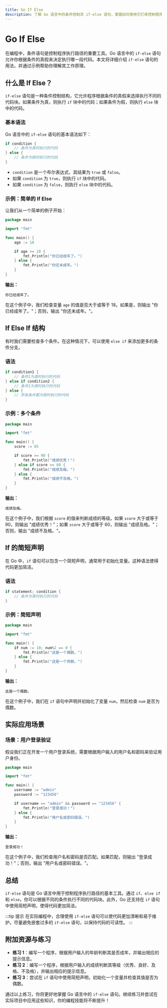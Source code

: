 ```yaml
---
title: Go If Else
description: 了解 Go 语言中的条件控制流 if-else 语句，掌握如何使用它们来控制程序的执行路径。
---
```


# Go If Else

在编程中，条件语句是控制程序执行路径的重要工具。Go 语言中的 `if-else` 语句允许你根据条件的真假来决定执行哪一段代码。本文将详细介绍 `if-else` 语句的用法，并通过示例帮助你理解其工作原理。

## 什么是 If Else？

`if-else` 语句是一种条件控制结构，它允许程序根据条件的真假来选择执行不同的代码块。如果条件为真，则执行 `if` 块中的代码；如果条件为假，则执行 `else` 块中的代码。

### 基本语法

Go 语言中的 `if-else` 语句的基本语法如下：

```go
if condition {
    // 条件为真时执行的代码
} else {
    // 条件为假时执行的代码
}
```

- `condition` 是一个布尔表达式，其结果为 `true` 或 `false`。
- 如果 `condition` 为 `true`，则执行 `if` 块中的代码。
- 如果 `condition` 为 `false`，则执行 `else` 块中的代码。

### 示例：简单的 If Else

让我们从一个简单的例子开始：

```go
package main

import "fmt"

func main() {
    age := 18

    if age >= 18 {
        fmt.Println("你已经成年了。")
    } else {
        fmt.Println("你还未成年。")
    }
}
```

**输出：**
```
你已经成年了。
```

在这个例子中，我们检查变量 `age` 的值是否大于或等于 18。如果是，则输出 "你已经成年了。"；否则，输出 "你还未成年。"。

## If Else If 结构

有时我们需要检查多个条件。在这种情况下，可以使用 `else if` 来添加更多的条件分支。

### 语法

```go
if condition1 {
    // 条件1为真时执行的代码
} else if condition2 {
    // 条件2为真时执行的代码
} else {
    // 所有条件都为假时执行的代码
}
```

### 示例：多个条件

```go
package main

import "fmt"

func main() {
    score := 85

    if score >= 90 {
        fmt.Println("成绩优秀！")
    } else if score >= 60 {
        fmt.Println("成绩及格。")
    } else {
        fmt.Println("成绩不及格。")
    }
}
```

**输出：**
```
成绩及格。
```

在这个例子中，我们根据 `score` 的值来判断成绩的等级。如果 `score` 大于或等于 90，则输出 "成绩优秀！"；如果 `score` 大于或等于 60，则输出 "成绩及格。"；否则，输出 "成绩不及格。"。

## If 的简短声明

在 Go 中，`if` 语句可以包含一个简短声明，通常用于初始化变量。这种语法使得代码更加简洁。

### 语法

```go
if statement; condition {
    // 条件为真时执行的代码
}
```

### 示例：简短声明

```go
package main

import "fmt"

func main() {
    if num := 10; num%2 == 0 {
        fmt.Println("这是一个偶数。")
    } else {
        fmt.Println("这是一个奇数。")
    }
}
```

**输出：**
```
这是一个偶数。
```

在这个例子中，我们在 `if` 语句中声明并初始化了变量 `num`，然后检查 `num` 是否为偶数。

## 实际应用场景

### 场景：用户登录验证

假设我们正在开发一个用户登录系统，需要根据用户输入的用户名和密码来验证用户身份。

```go
package main

import "fmt"

func main() {
    username := "admin"
    password := "123456"

    if username == "admin" && password == "123456" {
        fmt.Println("登录成功！")
    } else {
        fmt.Println("用户名或密码错误。")
    }
}
```

**输出：**
```
登录成功！
```

在这个例子中，我们检查用户名和密码是否匹配。如果匹配，则输出 "登录成功！"；否则，输出 "用户名或密码错误。"。

## 总结

`if-else` 语句是 Go 语言中用于控制程序执行路径的基本工具。通过 `if`、`else if` 和 `else`，你可以根据不同的条件执行不同的代码块。此外，Go 还支持在 `if` 语句中使用简短声明，使得代码更加简洁。

:::tip 提示
在实际编程中，合理使用 `if-else` 语句可以使代码更加清晰和易于维护。尽量避免嵌套过多的 `if-else` 语句，以保持代码的可读性。
:::

## 附加资源与练习

- **练习 1**：编写一个程序，根据用户输入的年龄判断其是否成年，并输出相应的提示信息。
- **练习 2**：编写一个程序，根据用户输入的成绩判断其等级（优秀、良好、及格、不及格），并输出相应的提示信息。
- **练习 3**：尝试在 `if` 语句中使用简短声明，初始化一个变量并检查其值是否为偶数。

通过以上练习，你将更好地掌握 Go 语言中的 `if-else` 语句。继续练习并尝试在实际项目中应用这些知识，你的编程技能将不断提升！